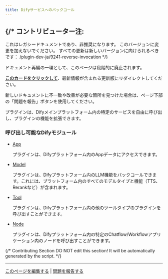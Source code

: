 ```yaml
---
title: Difyサービスへのバックコール
---
```




{/* 
  コントリビューター注:
  ----------------
  これはレガシードキュメントであり、非推奨になります。
  このバージョンに変更を加えないでください。
  すべての更新は新しいバージョンに向けられるべきです：
  /plugin-dev-ja/9241-reverse-invocation
*/}

<Card title="このドキュメントはまもなく非推奨になります" icon="circle-exclamation" href="/plugin-dev-ja/9241-reverse-invocation">
  <p>ドキュメント再編の一環として、このページは段階的に廃止されます。</p>
  
  <p><u><b>このカードをクリックして</b></u>、最新情報が含まれる更新版にリダイレクトしてください。</p>
  
  <p>新しいドキュメントに不一致や改善が必要な箇所を見つけた場合は、ページ下部の「問題を報告」ボタンを使用してください。</p>
</Card>

プラグインは、Difyメインプラットフォーム内の特定のサービスを自由に呼び出し、プラグインの機能を拡張できます。

### 呼び出し可能なDifyモジュール

*   [App](/ja-jp/plugins/schema-definition/reverse-invocation-of-the-dify-service/app)

    プラグインは、Difyプラットフォーム内のAppデータにアクセスできます。
*   [Model](/ja-jp/plugins/schema-definition/reverse-invocation-of-the-dify-service/model)

    プラグインは、Difyプラットフォーム内のLLM機能をバックコールできます。これには、プラットフォーム内のすべてのモデルタイプと機能（TTS、Rerankなど）が含まれます。
*   [Tool](/ja-jp/plugins/schema-definition/reverse-invocation-of-the-dify-service/tool)

    プラグインは、Difyプラットフォーム内の他のツールタイプのプラグインを呼び出すことができます。
*   [Node](/ja-jp/plugins/schema-definition/reverse-invocation-of-the-dify-service/node)

    プラグインは、Difyプラットフォーム内の特定のChatflow/Workflowアプリケーション内のノードを呼び出すことができます。

{/*
Contributing Section
DO NOT edit this section!
It will be automatically generated by the script.
*/}

---

[このページを編集する](https://github.com/langgenius/dify-docs/edit/main/ja-jp/plugins/schema-definition/reverse-invocation-of-the-dify-service/README.mdx) | [問題を報告する](https://github.com/langgenius/dify-docs/issues/new?title=ドキュメントの問題%3A%20&body=%23%23%20問題の説明%0A%3C%21--%20発見した問題について簡単に説明してください%20--%3E%0A%0A%23%23%20ページリンク%0Ahttps%3A%2F%2Fgithub.com%2Flanggenius%2Fdify-docs%2Fblob%2Fmain%2Fja-jp/plugins/schema-definition/reverse-invocation-of-the-dify-service%2FREADME.mdx%0A%0A%23%23%20提案される変更%0A%3C%21--%20特定の変更案がある場合は、ここで説明してください%20--%3E%0A%0A%3C%21--%20ドキュメントの品質向上にご協力いただきありがとうございます！%20--%3E)


